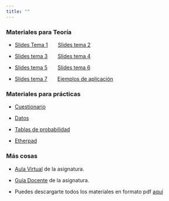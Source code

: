 ```yaml
---
title: ""
---
```


### Materiales para Teoría

-   [Slides Tema 1](./materiales/slides_tema_1.html){target="_blank"}         [Slides tema 2](./materiales/slides_tema_2.html){target="_blank"}

-   [Slides tema 3](./materiales/slides_tema_3.html){target="_blank"}         [Slides tema 4](./materiales/slides_tema_4.html){target="_blank"}

-   [Slides tema 5](./materiales/slides_tema_5.html){target="_blank"}          [Slides tema 6](./materiales/slides_tema_6.html){target="_blank"} 

- [Slides tema 7](./materiales/slides_tema_7.html){target="_blank"}        [Ejemplos de aplicación](./materiales/ejemplos_de_aplicacion.html){target="_blank"}


### Materiales para prácticas

-   [Cuestionario](./materiales/cuestionario_practicas.html){target="_blank"}

-   [Datos](./materiales/datos.zip){target="_blank"}

-   [Tablas de probabilidad](./materiales/tablas_probabilidad.pdf){target="_blank"}

-   [Etherpad](https://etherpad.wikimedia.org/p/curso_intro_DS_UV){target="_blank"}


### Más cosas

- [Aula Virtual](https://aulavirtual.uv.es/course/view.php?id=65089){target="_blank"} de la asignatura.

- [Guía Docente](https://webges.uv.es/uvGuiaDocenteWeb/guia?APP=uvGuiaDocenteWeb&ACTION=MOSTRARGUIA.M&MODULO=35820&CURSOACAD=2024&IDIOMA=C){target="_blank"} de la asignatura.

- Puedes descargarte todos los materiales en formato pdf [aquí](./materiales/materiales_econometria.zip){target="_blank"}



